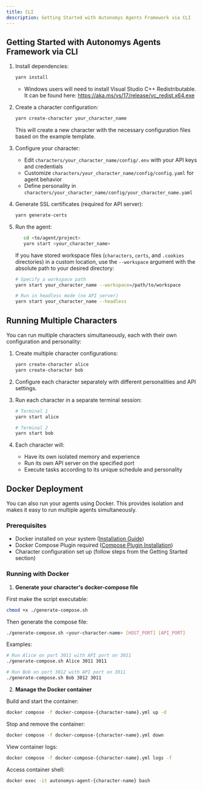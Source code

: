 ```yaml
---
title: CLI
description: Getting Started with Autonomys Agents Framework via CLI
---
```


## Getting Started with Autonomys Agents Framework via CLI

1. Install dependencies:

   ```bash
   yarn install
   ```

   - Windows users will need to install Visual Studio C++ Redistributable. It can be found here: https://aka.ms/vs/17/release/vc_redist.x64.exe

2. Create a character configuration:

   ```bash
   yarn create-character your_character_name
   ```

   This will create a new character with the necessary configuration files based on the example template.

3. Configure your character:

   - Edit `characters/your_character_name/config/.env` with your API keys and credentials
   - Customize `characters/your_character_name/config/config.yaml` for agent behavior
   - Define personality in `characters/your_character_name/config/your_character_name.yaml`

4. Generate SSL certificates (required for API server):

   ```bash
   yarn generate-certs
   ```

5. Run the agent:

   ```bash
      cd <to/agent/project>
      yarn start <your_character_name>
   ```

   If you have stored workspace files (`characters`, `certs`, and `.cookies` directories) in a custom location, use the `--workspace` argument with the absolute path to your desired directory:

   ```bash
   # Specify a workspace path
   yarn start your_character_name --workspace=/path/to/workspace

   # Run in headless mode (no API server)
   yarn start your_character_name --headless
   ```

## Running Multiple Characters

You can run multiple characters simultaneously, each with their own configuration and personality:

1. Create multiple character configurations:

   ```bash
   yarn create-character alice
   yarn create-character bob
   ```

2. Configure each character separately with different personalities and API settings.

3. Run each character in a separate terminal session:

   ```bash
   # Terminal 1
   yarn start alice

   # Terminal 2
   yarn start bob
   ```

4. Each character will:
   - Have its own isolated memory and experience
   - Run its own API server on the specified port
   - Execute tasks according to its unique schedule and personality

## Docker Deployment

You can also run your agents using Docker. This provides isolation and makes it easy to run multiple agents simultaneously.

### Prerequisites

- Docker installed on your system ([Installation Guide](https://docs.docker.com/get-docker/))
- Docker Compose Plugin required ([Compose Plugin Installation](https://docs.docker.com/compose/install/))
- Character configuration set up (follow steps from the Getting Started section)

### Running with Docker

1. **Generate your character's docker-compose file**

First make the script executable:
```bash
chmod +x ./generate-compose.sh
```

Then generate the compose file:
```bash
./generate-compose.sh <your-character-name> [HOST_PORT] [API_PORT]
```

Examples:
```bash
# Run Alice on port 3011 with API port on 3011
./generate-compose.sh Alice 3011 3011

# Run Bob on port 3012 with API port on 3011
./generate-compose.sh Bob 3012 3011
```

2. **Manage the Docker container**

Build and start the container:
```bash
docker compose -f docker-compose-{character-name}.yml up -d
```

Stop and remove the container:
```bash
docker compose -f docker-compose-{character-name}.yml down
```

View container logs:
```bash
docker compose -f docker-compose-{character-name}.yml logs -f
```

Access container shell:
```bash
docker exec -it autonomys-agent-{character-name} bash
```